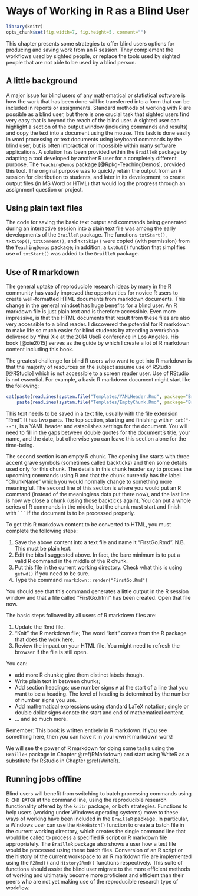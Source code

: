 # Ways of Working in R as a Blind User {#WorkingBlind}

```r
library(knitr)
opts_chunk$set(fig.width=7, fig.height=5, comment="")
```

This chapter presents some strategies to offer blind users options for producing and saving work from an R session. They complement the workflows used by sighted people, or replace the tools used by sighted people that are not able to be used by a blind person.

## A little background


A major issue for blind users of any mathematical or statistical software is how the work that has been done will be transferred into a form that can be included in reports or assignments. 
Standard methods of working with R are possible as a blind user, but there is one crucial task that sighted users find very easy that is beyond the reach of the blind user. 
A sighted user can highlight a section of the output window (including commands and results) and copy the text  into a document using the mouse. This task is done easily in word processing or text documents using keyboard commands by the blind user, but is often impractical or impossible within many software applications. A solution has been provided within the `BrailleR` package by adapting a tool developed by another R user for a completely different purpose. The  `TeachingDemos` package  [@Rpkg-TeachingDemos], provided this tool. The original purpose was to quickly retain the output from an R session for distribution to students, and later in its 
development, to create output files (in MS Word or HTML) that would log the progress through an assignment question or project. 


## Using plain text files

The code for saving the basic text output and commands being generated during an interactive session into a plain text file was among the early developments of the `BrailleR` package. 
The functions `txtStart()`, `txtStop()`, `txtComment()`, and `txtSkip()` were copied (with permission) from the `TeachingDemos` package; in addition, a  `txtOut()` function that simplifies use of `txtStart()`    was added to the `BrailleR` package.



## Use of R markdown

The general uptake of reproducible research ideas by many in the R community has vastly improved the opportunities for novice R users to create well-formatted HTML documents from markdown documents. 
This change in the general mindset has huge benefits for a blind user. 
An R markdown file is just plain text and is therefore accessible. 
Even more impressive, is that the HTML documents that result from these files are also very accessible to a blind reader. I discovered the potential for R markdown to make life so much easier for blind students by attending a workshop delivered by Yihui Xie at the 2014 UseR conference in Los Angeles. His book [@xie2015] serves as the guide by which I create a lot of R markdown content including this book.

The greatest challenge for blind R users who want to get into R markdown is that the majority of resources on the subject assume use of RStudio [@RStudio] which is not accessible to a screen reader user. Use of RStudio is not essential. For example, a basic R markdown document might start like the following:

```r
cat(paste(readLines(system.file("Templates/YAMLHeader.Rmd", package="BrailleR"))[-9], collapse="\n"), "\n\n",
    paste(readLines(system.file("Templates/EmptyChunk.Rmd", package="BrailleR")), collapse="\n"))
```

This text needs to be saved in a  text file, usually with the file extension "Rmd". It has two parts. The top section, starting and finishing with `r cat("---")`, is a YAML header and establishes settings for the document. You will need to fill in the gaps between double quotes for the document's title, your name, and the date, but otherwise you can leave this section alone for the time-being.

The second section is an empty R chunk. The opening line starts with three accent grave symbols (sometimes called backticks) and then some details used only for this chunk. The details in this chunk header say to process the upcoming commands using R and that  the chunk currently has the label "ChunkName" which you would normally change to something more meaningful. The second line of this section is where you would put an R command (instead of the meaningless dots put there now), and the last line is how we close a chunk (using those backticks again). You can put a whole series of R commands in the middle, but the chunk must start and finish with ```` ``` ````  if the document is to be processed properly.
  
To get this R markdown content to be converted to HTML, you must complete the following steps:

1. Save the above content into a text file and name it "FirstGo.Rmd". N.B. This must be plain text.
1. Edit the bits I suggested above. In fact, the bare minimum is to put a valid  R command in the middle of the R chunk.
2. Put this file in the current working directory. Check what this is using `getwd()` if you need to be sure.
3. Type the command `rmarkdown::render("FirstGo.Rmd")`

You should see that this command generates a little output in the R session window and that a file called "FirstGo.html" has been created. Open that file now.

The basic steps followed by all users of R markdown files are:

1. Update the Rmd file.
3. "Knit" the R markdown file; The word "knit" comes from the R package that does the work here.
3. Review the impact on your HTML file. You might need to refresh the browser if the file is still open.

You can:

- add more R chunks; give them distinct labels though.
- Write plain text in between chunks;
- Add section headings; use number signs `#` at the start of a line that you want to be a heading. The level of heading is determined by the number of number signs you use.
- Add mathematical expressions using standard LaTeX notation; single or double dollar signs denote the start and end of mathematical content.
- ... and so much more.

Remember: This book is written entirely in R markdown. If you see something  here, then you can have it in your own R markdown work!


We will see the power of R markdown for doing some tasks using the `BrailleR` package in Chapter \@ref(RMarkdown) and start using WriteR as a substitute for RStudio in Chapter \@ref(WriteR).




## Running jobs offline

Blind users will benefit from switching to batch processing commands using `R CMD BATCH` at the command line, using the reproducible research functionality offered by the `knitr` package, or both strategies. Functions to help users (working under Windows operating systems) move to these ways of working have been included in the `BrailleR` package. In particular, a Windows user can use the `MakeBatch()` function to create a batch file in the current working directory, which creates the single command line that would be called to process a specified  R script or R markdown file appropriately. The `BrailleR` package also shows a user how a test file would be processed using these batch files. Conversion of  an R script or the history of the current workspace  to an R markdown file are implemented using the `R2Rmd()` and `History2Rmd()` functions respectively. This suite of functions should assist the blind user migrate to the more efficient methods of working and ultimately become more proficient and efficient than their peers who are not yet making use of the reproducible research type of workflow. 



